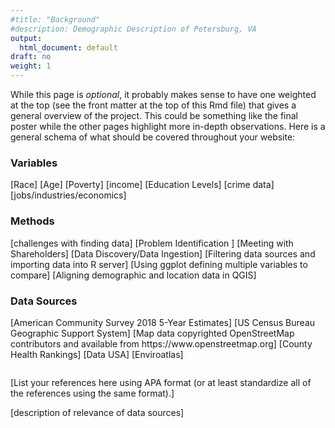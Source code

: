 ```yaml
---
#title: "Background"
#description: Demographic Description of Petersburg, VA
output:
  html_document: default
draft: no
weight: 1
---
```


While this page is *optional*, it probably makes sense to have one weighted at the top (see the front matter at the top of this Rmd file) that gives a general overview of the project. This could be something like the final poster while the other pages highlight more in-depth observations. Here is a general schema of what should be covered throughout your website:

### Variables

[Race]
[Age]
[Poverty]
[income]
[Education Levels]
[crime data]
[jobs/industries/economics]

### Methods
[challenges with finding data]
[Problem Identification ]
[Meeting with Shareholders]
[Data Discovery/Data Ingestion]
[Filtering data sources and importing data into R server]
[Using ggplot defining multiple variables to compare]
[Aligning demographic and location data in QGIS]


### Data Sources
[American Community Survey 2018 5-Year Estimates]
[US Census Bureau Geographic Support System]
[Map data copyrighted OpenStreetMap contributors and available from https://www.openstreetmap.org]
[County Health Rankings]
[Data USA]
[Enviroatlas] 
```r

```

[List your references here using APA format (or at least standardize all of the references using the same format).]

[description of relevance of data sources]
